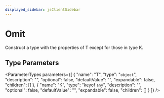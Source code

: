 ```yaml
---
displayed_sidebar: jsClientSidebar
---
```



# Omit

Construct a type with the properties of T except for those in type K.

## Type Parameters

<ParameterTypes parameters={[
  {
    "name": "T",
    "type": "`object`",
    "description": "",
    "optional": false,
    "defaultValue": "",
    "expandable": false,
    "children": []
  },
  {
    "name": "K",
    "type": "keyof `any`",
    "description": "",
    "optional": false,
    "defaultValue": "",
    "expandable": false,
    "children": []
  }
]} />
